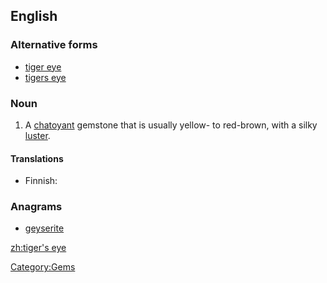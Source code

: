 ==English==

===Alternative forms===
* [[tiger eye]]
* [[tigers eye]]

{{wikipedia}}

===Noun===
{{en-noun}}

# A [[chatoyant]] gemstone that is usually yellow- to red-brown, with a silky [[luster]].

====Translations====
{{trans-top|chatoyant gemstone}}
* Finnish: {{t-|fi|tiikerinsilmä}}
{{trans-mid}}
{{trans-bottom}}

===Anagrams===
* [[geyserite#English|geyserite]]

[[Category:Gems]]

[[zh:tiger's eye]]